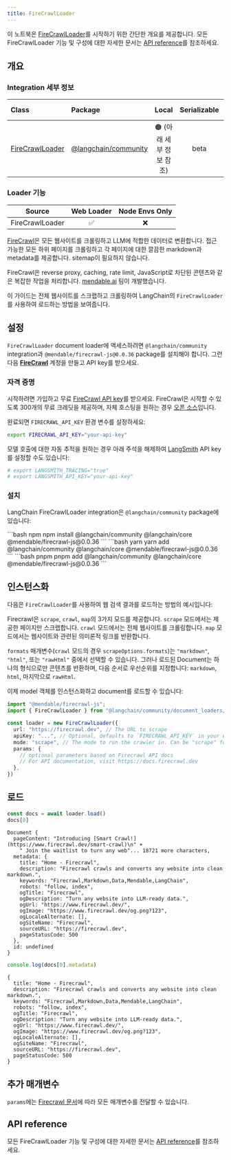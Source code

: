 ```yaml
---
title: FireCrawlLoader
---
```



이 노트북은 [FireCrawlLoader](/oss/integrations/document_loaders/)를 시작하기 위한 간단한 개요를 제공합니다. 모든 FireCrawlLoader 기능 및 구성에 대한 자세한 문서는 [API reference](https://api.js.langchain.com/classes/langchain_community_document_loaders_web_firecrawl.FireCrawlLoader.html)를 참조하세요.

## 개요

### Integration 세부 정보

| Class | Package | Local | Serializable | [PY support](https://python.langchain.com/docs/integrations/document_loaders/firecrawl)|
| :--- | :--- | :---: | :---: |  :---: |
| [FireCrawlLoader](https://api.js.langchain.com/classes/langchain_community_document_loaders_web_firecrawl.FireCrawlLoader.html) | [@langchain/community](https://api.js.langchain.com/modules/langchain_community_document_loaders_web_firecrawl.html) | 🟠 (아래 세부 정보 참조) | beta | ✅ |

### Loader 기능

| Source | Web Loader | Node Envs Only
| :---: | :---: | :---: |
| FireCrawlLoader | ✅ | ❌ |

[FireCrawl](https://firecrawl.dev)은 모든 웹사이트를 크롤링하고 LLM에 적합한 데이터로 변환합니다. 접근 가능한 모든 하위 페이지를 크롤링하고 각 페이지에 대한 깔끔한 markdown과 metadata를 제공합니다. sitemap이 필요하지 않습니다.

FireCrawl은 reverse proxy, caching, rate limit, JavaScript로 차단된 콘텐츠와 같은 복잡한 작업을 처리합니다. [mendable.ai](https://mendable.ai) 팀이 개발했습니다.

이 가이드는 전체 웹사이트를 스크랩하고 크롤링하여 LangChain의 `FireCrawlLoader`를 사용하여 로드하는 방법을 보여줍니다.

## 설정

`FireCrawlLoader` document loader에 액세스하려면 `@langchain/community` integration과 `@mendable/firecrawl-js@0.0.36` package를 설치해야 합니다. 그런 다음 **[FireCrawl](https://firecrawl.dev)** 계정을 만들고 API key를 받으세요.

### 자격 증명

시작하려면 가입하고 무료 [FireCrawl API key](https://firecrawl.dev)를 받으세요. FireCrawl은 시작할 수 있도록 300개의 무료 크레딧을 제공하며, 자체 호스팅을 원하는 경우 [오픈 소스](https://github.com/mendableai/firecrawl)입니다.

완료되면 `FIRECRAWL_API_KEY` 환경 변수를 설정하세요:

```bash
export FIRECRAWL_API_KEY="your-api-key"
```

모델 호출에 대한 자동 추적을 원하는 경우 아래 주석을 해제하여 [LangSmith](https://docs.smith.langchain.com/) API key를 설정할 수도 있습니다:

```bash
# export LANGSMITH_TRACING="true"
# export LANGSMITH_API_KEY="your-api-key"
```

### 설치

LangChain FireCrawlLoader integration은 `@langchain/community` package에 있습니다:

<CodeGroup>
```bash npm
npm install @langchain/community @langchain/core @mendable/firecrawl-js@0.0.36
```
```bash yarn
yarn add @langchain/community @langchain/core @mendable/firecrawl-js@0.0.36
```
```bash pnpm
pnpm add @langchain/community @langchain/core @mendable/firecrawl-js@0.0.36
```
</CodeGroup>

## 인스턴스화

다음은 `FireCrawlLoader`를 사용하여 웹 검색 결과를 로드하는 방법의 예시입니다:

Firecrawl은 `scrape`, `crawl`, `map`의 3가지 모드를 제공합니다. `scrape` 모드에서는 제공한 페이지만 스크랩합니다. `crawl` 모드에서는 전체 웹사이트를 크롤링합니다. `map` 모드에서는 웹사이트와 관련된 의미론적 링크를 반환합니다.

`formats` 매개변수(`crawl` 모드의 경우 `scrapeOptions.formats`)는 `"markdown"`, `"html"`, 또는 `"rawHtml"` 중에서 선택할 수 있습니다. 그러나 로드된 Document는 하나의 형식으로만 콘텐츠를 반환하며, 다음 순서로 우선순위를 지정합니다: `markdown`, `html`, 마지막으로 `rawHtml`.

이제 model 객체를 인스턴스화하고 document를 로드할 수 있습니다:

```typescript
import "@mendable/firecrawl-js";
import { FireCrawlLoader } from "@langchain/community/document_loaders/web/firecrawl"

const loader = new FireCrawlLoader({
  url: "https://firecrawl.dev", // The URL to scrape
  apiKey: "...", // Optional, defaults to `FIRECRAWL_API_KEY` in your env.
  mode: "scrape", // The mode to run the crawler in. Can be "scrape" for single urls or "crawl" for all accessible subpages
  params: {
    // optional parameters based on Firecrawl API docs
    // For API documentation, visit https://docs.firecrawl.dev
  },
})
```

## 로드

```typescript
const docs = await loader.load()
docs[0]
```

```output
Document {
  pageContent: "Introducing [Smart Crawl!](https://www.firecrawl.dev/smart-crawl)\n" +
    " Join the waitlist to turn any web"... 18721 more characters,
  metadata: {
    title: "Home - Firecrawl",
    description: "Firecrawl crawls and converts any website into clean markdown.",
    keywords: "Firecrawl,Markdown,Data,Mendable,LangChain",
    robots: "follow, index",
    ogTitle: "Firecrawl",
    ogDescription: "Turn any website into LLM-ready data.",
    ogUrl: "https://www.firecrawl.dev/",
    ogImage: "https://www.firecrawl.dev/og.png?123",
    ogLocaleAlternate: [],
    ogSiteName: "Firecrawl",
    sourceURL: "https://firecrawl.dev",
    pageStatusCode: 500
  },
  id: undefined
}
```

```typescript
console.log(docs[0].metadata)
```

```output
{
  title: "Home - Firecrawl",
  description: "Firecrawl crawls and converts any website into clean markdown.",
  keywords: "Firecrawl,Markdown,Data,Mendable,LangChain",
  robots: "follow, index",
  ogTitle: "Firecrawl",
  ogDescription: "Turn any website into LLM-ready data.",
  ogUrl: "https://www.firecrawl.dev/",
  ogImage: "https://www.firecrawl.dev/og.png?123",
  ogLocaleAlternate: [],
  ogSiteName: "Firecrawl",
  sourceURL: "https://firecrawl.dev",
  pageStatusCode: 500
}
```

## 추가 매개변수

`params`에는 [Firecrawl 문서](https://docs.firecrawl.dev)에 따라 모든 매개변수를 전달할 수 있습니다.

## API reference

모든 FireCrawlLoader 기능 및 구성에 대한 자세한 문서는 [API reference](https://api.js.langchain.com/classes/langchain_community_document_loaders_web_firecrawl.FireCrawlLoader.html)를 참조하세요.